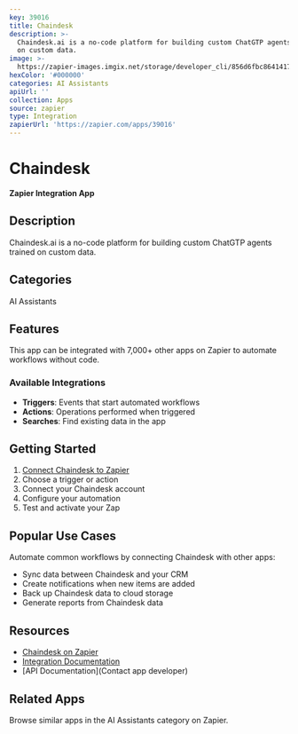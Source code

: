 ```yaml
---
key: 39016
title: Chaindesk
description: >-
  Chaindesk.ai is a no-code platform for building custom ChatGTP agents trained
  on custom data.
image: >-
  https://zapier-images.imgix.net/storage/developer_cli/856d6fbc8641417c266e057a5e2228a0.png?auto=format%2Ccompress&ixlib=python-3.0.0&q=50
hexColor: '#000000'
categories: AI Assistants
apiUrl: ''
collection: Apps
source: zapier
type: Integration
zapierUrl: 'https://zapier.com/apps/39016'
---
```

# Chaindesk

**Zapier Integration App**

## Description

Chaindesk.ai is a no-code platform for building custom ChatGTP agents trained on custom data.

## Categories

AI Assistants

## Features

This app can be integrated with 7,000+ other apps on Zapier to automate workflows without code.

### Available Integrations

- **Triggers**: Events that start automated workflows
- **Actions**: Operations performed when triggered
- **Searches**: Find existing data in the app

## Getting Started

1. [Connect Chaindesk to Zapier](https://zapier.com/apps/39016)
2. Choose a trigger or action
3. Connect your Chaindesk account
4. Configure your automation
5. Test and activate your Zap

## Popular Use Cases

Automate common workflows by connecting Chaindesk with other apps:

- Sync data between Chaindesk and your CRM
- Create notifications when new items are added
- Back up Chaindesk data to cloud storage
- Generate reports from Chaindesk data

## Resources

- [Chaindesk on Zapier](https://zapier.com/apps/39016)
- [Integration Documentation](https://zapier.com/apps/39016/integrations)
- [API Documentation](Contact app developer)

## Related Apps

Browse similar apps in the AI Assistants category on Zapier.
